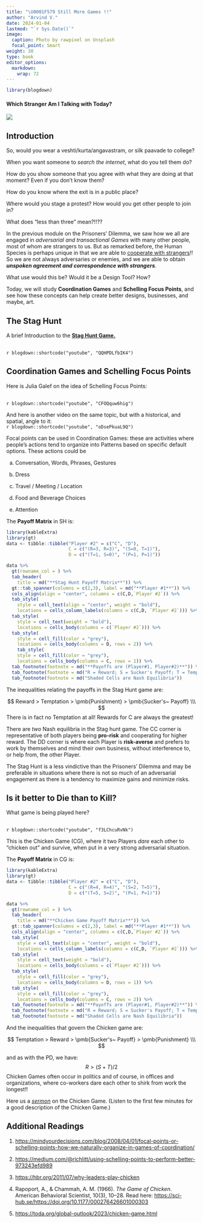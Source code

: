 ```yaml
---
title: "\U0001F579 Still More Games !!"
author: "Arvind V."
date: 2024-01-04
lastmod: "`r Sys.Date()`"
image:
  caption: Photo by rawpixel on Unsplash
  focal_point: Smart
weight: 30
type: book
editor_options: 
  markdown: 
    wrap: 72
---
```



```r
library(blogdown)
```

#### Which Stranger Am I Talking with Today?

![](featured.jpg)

## Introduction

So, would you wear a veshti/kurta/angavastram, or silk paavade to college?

When you want someone to *search the internet*, what do you tell them
do? 

How do you show someone that you agree with what they are doing at
that moment? Even if you don't know them?

How do you know where the exit is in a public place?

Where would you stage a protest? How would you get other people to join in?

What does "less than three" mean?!!??

In the previous module on the Prisoners' Dilemma, we saw how we all are engaged in *adversarial and transactional Games* with many other people, most of 
whom are strangers to us. But as remarked before, the Human Species is perhaps unique in that we are able to <u>[cooperate with strangers](https://fee.org/media/4316/547_42.pdf)</u>!! So we are not always adversaries or enemies, and we are able to obtain ***unspoken agreement and correspondence with strangers***.

What use would this be? Would it be a Design Tool? How?

Today, we will study **Coordination Games** and **Schelling Focus Points**, and see how these concepts can help create better designs, businesses, and maybe, art.

## The Stag Hunt

A brief Introduction to the <u>[**Stag Hunt Game.**](https://www.heretical.com/pound/staghunt.html)</u>

 <br> `r blogdown::shortcode("youtube", "QQHPDLfbIK4")` <br>


## Coordination Games and Schelling Focus Points 

Here is Julia Galef on the idea of Schelling Focus Points:

 <br> `r blogdown::shortcode("youtube", "CFOQquw6hig")` <br>

And here is another video on the same topic, but with a historical, and spatial, angle to it:
 <br> `r blogdown::shortcode("youtube", "oDsePkuaL9Q")` <br>


Focal points can be used in Coordination Games: these are activities where people's actions tend to organize into Patterns based on specific default options. These actions could be 

a) Conversation, Words, Phrases, Gestures

b) Dress

c) Travel / Meeting / Location

d) Food and Beverage Choices

e) Attention

The **Payoff Matrix** in SH is:

```r
library(kableExtra)
library(gt)
data <- tibble::tibble("Player #2" = c("C", "D"),
                       C = c("(R=3, R=3)", "(S=0, T=1)"),
                       D = c("(T=1, S=0)", "(P=1, P=1)")) 

data %>% 
  gt(rowname_col = ) %>% 
  tab_header(
    title = md("**Stag Hunt Payoff Matrix**")) %>% 
  gt::tab_spanner(columns = c(2,3), label = md("**Player #1**")) %>% 
  cols_align(align = "center", columns = c(C,D,`Player #2`)) %>% 
  tab_style(
    style = cell_text(align = "center", weight = "bold"),
    locations = cells_column_labels(columns = c(C,D, `Player #2`))) %>% 
  tab_style(
    style = cell_text(weight = "bold"),
    locations = cells_body(columns = c(`Player #2`))) %>% 
  tab_style(
    style = cell_fill(color = "grey"),
    locations = cells_body(columns = D, rows = 2)) %>% 
    tab_style(
    style = cell_fill(color = "grey"),
    locations = cells_body(columns = C, rows = 1)) %>% 
  tab_footnote(footnote = md("**Payoffs are (Player#1, Player#2)**")) %>% 
  tab_footnote(footnote = md("R = Reward; S = Sucker's Payoff; T = Temptation; P = Punishment")) %>% 
  tab_footnote(footnote = md("Shaded Cells are Nash Equilibria"))

```
The inequalities relating the payoffs in the Stag Hunt game are:
  
$$
Reward > Temptation > \pmb{Punishment} > \pmb{Sucker's~ Payoff} \\\
$$
There is in fact no Temptation at all! Rewards  for C are always the greatest!

There are *two* Nash equilibria in the Stag hunt game. 
The CC corner is representative of both players being **pro-risk** and cooperating for higher reward. The DD corner is where each Player is **risk-averse** and prefers to work by themselves and mind their own business, without interference to, or help from, the other Player. 

The Stag Hunt is a less vindictive than the Prisoners' Dilemma and may be preferable in situations where there is not so much of an adversarial engagement as there is a tendency to maximize gains and minimize risks. 


## Is it better to Die than to Kill?

What game is being played here?

<br> `r blogdown::shortcode("youtube", "f3LChcuRvNk")` <br>

This is the Chicken Game (CG), where it two Players *dare* each other to "chicken out" and survive, when put in a very strong adversarial situation.

The **Payoff Matrix** in CG is:

```r
library(kableExtra)
library(gt)
data <- tibble::tibble("Player #2" = c("C", "D"),
                       C = c("(R=4, R=4)", "(S=2, T=5)"),
                       D = c("(T=5, S=2)", "(P=1, P=1)")) 

data %>% 
  gt(rowname_col = ) %>% 
  tab_header(
    title = md("**Chicken Game Payoff Matrix**")) %>% 
  gt::tab_spanner(columns = c(2,3), label = md("**Player #1**")) %>% 
  cols_align(align = "center", columns = c(C,D,`Player #2`)) %>% 
  tab_style(
    style = cell_text(align = "center", weight = "bold"),
    locations = cells_column_labels(columns = c(C,D, `Player #2`))) %>% 
  tab_style(
    style = cell_text(weight = "bold"),
    locations = cells_body(columns = c(`Player #2`))) %>% 
  tab_style(
    style = cell_fill(color = "grey"),
    locations = cells_body(columns = D, rows = 1)) %>% 
  tab_style(
    style = cell_fill(color = "grey"),
    locations = cells_body(columns = C, rows = 2)) %>% 
  tab_footnote(footnote = md("**Payoffs are (Player#1, Player#2)**")) %>% 
  tab_footnote(footnote = md("R = Reward; S = Sucker's Payoff; T = Temptation; P = Punishment")) %>% 
  tab_footnote(footnote = md("Shaded Cells are Nash Equilibria"))

```

And the inequalities that govern the Chicken game are:
  
$$
Temptation > Reward > \pmb{Sucker's~ Payoff} > \pmb{Punishment} \\\
$$

  
and as with the PD, we have: 
$$
R > (S + T)/2
$$
Chicken Games often occur in politics and of course, in offices and organizations, where co-workers dare each other to shirk from work the longest!! 

Here us a <u>[*sermon*](https://ellerslie.com/the-game-of-chicken/)</u> on the Chicken Game. (Listen to the first few minutes for a good description of the Chicken Game.)

## Additional Readings

1. <u>https://mindyourdecisions.com/blog/2008/04/01/focal-points-or-schelling-points-how-we-naturally-organize-in-games-of-coordination/</u>

2. <u>https://medium.com/@richlitt/using-schelling-points-to-perform-better-973243efd989</u>

3. <u>https://hbr.org/2011/07/why-leaders-play-chicken</u>

4. Rapoport, A., & Chammah, A. M. (1966). *The Game of Chicken*. American Behavioral Scientist, 10(3), 10–28. Read here: <u>https://sci-hub.se/https://doi.org/10.1177/000276426601000303</u>


5. <u>https://toda.org/global-outlook/2023/chicken-game.html</u>


